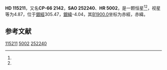 {{Starbox begin
| name = HD 115211
}}
{{Starbox observe
| epoch = [[J2000.0|J2000.0]]
| constell = {{星座名待查}}<ref name=SIMBAD>{{cite web
 | url=http://simbad.u-strasbg.fr/simbad/sim-id?Ident=HR+5002
 | title =Pulsating variable Star
 | publisher=Centre de Données astronomiques de Strasbourg
 | work=SIMBAD
 | accessdate=2012-07-13}}</ref><ref name=DATA>{{cite web
 | url=http://vizier.u-strasbg.fr/viz-bin/VizieR-5?-out.add=.&-source=5050&-corr=PK=HR&-out.max=9999&HR=5002
 | title=VizieR Detailed Page
 | accessdate=2012-07-13
 | archive-date=2016-03-04
 | archive-url=https://web.archive.org/web/20160304223302/http://vizier.u-strasbg.fr/viz-bin/VizieR-5?-out.add=.&-source=5050&-corr=PK=HR&-out.max=9999&HR=5002
 | dead-url=no
 }}</ref>
| 星官 = 
| ra = {{RA|13|17|13}}<ref name=SIMBAD /><ref name=DATA />
| dec = {{DEC|-66|47|1}}<ref name=SIMBAD /><ref name=DATA />
| appmag_v = 4.87<ref name=SIMBAD /><ref name=DATA />
}}
{{Starbox character
| class = K2Ib-II<ref name=SIMBAD /><ref name=DATA />
| b-v = 1.5<ref name=SIMBAD /><ref name=DATA />
| u-b = 1.58<ref name=SIMBAD /><ref name=DATA />
| r-i = 0.75<ref name=SIMBAD /><ref name=DATA />
| variable = 
}}
{{Starbox astrometry
| radial_v = 1.58
| prop_mo_ra = -10
| parallax = 0.007
| p_error = 
}}
{{Starbox catalog
| names =CP-66 2142，[[SAO星表|SAO]] 252240，[[HD星表|HD]] 115211，[[HR星表|HR]] 5002}}
{{Starbox reference |Simbad=HR+5002}}
{{Starbox end}}

'''HD 115211'''，又名'''CP-66 2142'''，'''SAO 252240'''、'''HR 5002'''，是一颗恒星<ref name=SIMBAD /><ref name=DATA />，视星等为4.87，位于[[銀道座標系|銀經]]305.47，[[銀道座標系|銀緯]]-4.04，其[[B1900.0|B1900.0]]坐标为赤經{{RA|13|10|28.5}}，赤緯{{DEC|-66|-4.04|18}}。

== 参考文献 ==
{{reflist}}

{{star-stub}}

[[Category:HD和HDE天體|115211]]
[[Category:HR天體|5002]]
[[Category:SAO天體|252240]]